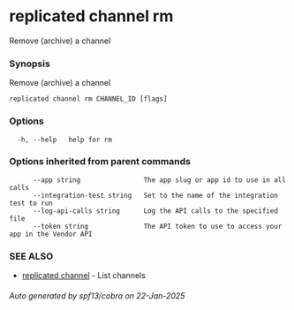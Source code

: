 # replicated channel rm

Remove (archive) a channel

### Synopsis

Remove (archive) a channel

```
replicated channel rm CHANNEL_ID [flags]
```

### Options

```
  -h, --help   help for rm
```

### Options inherited from parent commands

```
      --app string                The app slug or app id to use in all calls
      --integration-test string   Set to the name of the integration test to run
      --log-api-calls string      Log the API calls to the specified file
      --token string              The API token to use to access your app in the Vendor API
```

### SEE ALSO

* [replicated channel](replicated-cli-channel)	 - List channels

###### Auto generated by spf13/cobra on 22-Jan-2025
